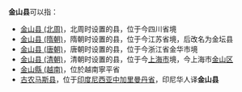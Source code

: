 '''金山县'''可以指：
*[[金山县_(北周)|金山县 (北周)]]，北周时设置的县，位于今四川省境
*[[金山县_(隋朝)|金山县 (隋朝)]]，隋朝时设置的县，位于今江苏省境，后改名为金坛县
*[[金山县_(唐朝)|金山县 (唐朝)]]，唐朝时设置的县，位于今浙江省金华市境
*[[金山县|金山县 (清朝)]]，清朝时设置的县，位于今[[上海市|上海市]]境，今上海市[[金山区_(上海市)|金山区]]
*[[金山縣_(越南)|金山縣 (越南)]]，位於越南寧平省
*[[古农马斯县|古农马斯县]]，位于[[印度尼西亚|印度尼西亚]][[中加里曼丹省|中加里曼丹省]]，印尼华人译'''金山县'''
{{Disambig|J|Cat=三字亚洲县名消歧义}}